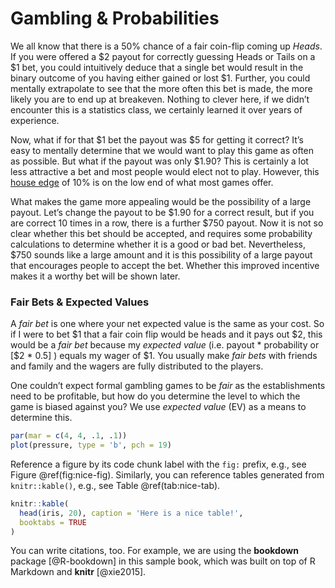 # Gambling & Probabilities {#intro}

We all know that there is a 50% chance of a fair coin-flip coming up *Heads*. If you were offered a \$2 payout for correctly guessing Heads or Tails on a \$1 bet, you could intuitively deduce that a single bet would result in the binary outcome of you having either gained or lost \$1. Further, you could mentally extrapolate to see that the more often this bet is made, the more likely you are to end up at breakeven. Nothing to clever here, if we didn't encounter this is a statistics class, we certainly learned it over years of experience. 

Now, what if for that \$1 bet the payout was \$5 for getting it correct? It's easy to mentally determine that we would want to play this game as often as possible. But what if the payout was only \$1.90? This is certainly a lot less attractive a bet and most people would elect not to play. However, this [house edge](https://knowyourodds.net.au/house-edge/#:~:text=The%20House%20Edge%20is%20a,loss%20of%20what%20you%20bet) of 10% is on the low end of what most games offer.  

What makes the game more appealing would be the possibility of a large payout. Let's change the payout to be \$1.90 for a correct result, but if you are correct 10 times in a row, there is a further $750 payout. Now it is not so clear whether this bet should be accepted, and requires some probability calculations to determine whether it is a good or bad bet. Nevertheless, \$750 sounds like a large amount and it is this possibility of a large payout that encourages people to accept the bet. Whether this improved incentive makes it a worthy bet will be shown later.


### Fair Bets & Expected Values

A *fair bet* is one where your net expected value is the same as your cost. So if I were to bet \$1 that a fair coin flip would be heads and it pays out \$2, this would be a *fair bet* because my *expected value* (i.e. payout * probability or [\$2 * 0.5] ) equals my wager of \$1.  You usually make *fair bets* with friends and family and the wagers are fully distributed to the players. 

One couldn't expect formal gambling games to be *fair* as the establishments need to be profitable, but how do you determine the level to which the game is biased against you? We use *expected value* (EV) as a means to determine this.

```r
par(mar = c(4, 4, .1, .1))
plot(pressure, type = 'b', pch = 19)
```

Reference a figure by its code chunk label with the `fig:` prefix, e.g., see Figure \@ref(fig:nice-fig). Similarly, you can reference tables generated from `knitr::kable()`, e.g., see Table \@ref(tab:nice-tab).

```r
knitr::kable(
  head(iris, 20), caption = 'Here is a nice table!',
  booktabs = TRUE
)
```

You can write citations, too. For example, we are using the **bookdown** package [@R-bookdown] in this sample book, which was built on top of R Markdown and **knitr** [@xie2015].
